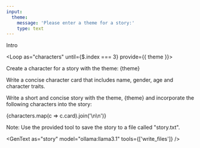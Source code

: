 ```yaml
---
input:
  theme:
    message: 'Please enter a theme for a story:'
    type: text
---
```


Intro

<Loop
  as="characters"
  until={$.index === 3}
  provide={{ theme }}>

  Create a character for a story with the theme: {theme}

  Write a concise character card that includes name, gender, age and character traits.

  <GenText as="card" model="ollama:llama3.1" />
</Loop>

Write a short and concise story with the theme, {theme} and incorporate the following characters into the story:

{characters.map(c => c.card).join('\n\n')}

Note: Use the provided tool to save the story to a file called "story.txt".

<GenText as="story" model="ollama:llama3.1" tools={['write_files']} />
